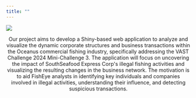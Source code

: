```yaml
---
title: ""
---
```

::: column-screen
![](Picture/Ocean5.jpeg)
:::
```{=html}
<div style="text-align:center";>
Our project aims to develop a Shiny-based web application to analyze and visualize the dynamic corporate structures and business transactions within the Oceanus commercial fishing industry, specifically addressing the VAST Challenge 2024 Mini-Challenge 3. The application will focus on uncovering the impact of SouthSeafood Express Corp's illegal fishing activities and visualizing the resulting changes in the business network. The motivation is to aid FishEye analysts in identifying key individuals and companies involved in illegal activities, understanding their influence, and detecting suspicious transactions. 
</div>
```
